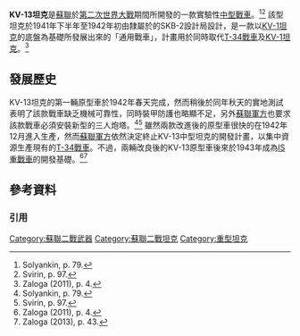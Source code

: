 {{Infobox Weapon|is_vehicle=yes
| name=KV-13
| image=
| image_size=
| caption=
| type=[[中型戰車|中型戰車]]
| origin={{flagcountry|Soviet Union}}
<!-- Service history -->
|service= 
|wars=[[第二次世界大戰|第二次世界大戰]]
|designer=SKB-2設計局
|design_date=1941-1942年
|manufacturer={{link-en|車里雅賓斯克製造廠|Chelyabinsk Tractor Plant|車里雅賓斯克製造廠}}
|unit_cost=
|production_date=1942年－1943年
|number=3輛
|variants=
| crew=3人
| length=包含炮管：{{convert|6.65|m|in|abbr=on}}
| width={{convert|2.8|m|in|abbr=on}}
| height={{convert|2.5|m|in|abbr=on}}
| weight=32[[公噸|公噸]]
| armour=最厚處120毫米
| primary_armament=1×76毫米ZIS-5[[戰車炮|戰車炮]]
| secondary_armament=1×[[7.62×54mmR|7.62毫米]][[DP輕機槍|DT-29機槍]]
| engine=[[V12引擎|V12]]水冷式[[柴油引擎|柴油引擎]]
| engine_power=600匹[[馬力|馬力]]
| suspension=扭力棒式
| speed=65公里/小時（40英里/小時）
| pw_ratio=
| vehicle_range=320[[公里|公里]]（200[[英里|英里]]）
}}
'''KV-13坦克'''是[[蘇聯|蘇聯]]於[[第二次世界大戰|第二次世界大戰]]期間所開發的一款實驗性[[中型戰車|中型戰車]]。<ref name="SO79">Solyankin, p. 79.</ref><ref name="S97">Svirin, p. 97.</ref> 該型坦克於1941年下半年至1942年初由隸屬於{{link-en|車里雅賓斯克製造廠|Chelyabinsk Tractor Plant|車里雅賓斯克製造廠}}的SKB-2設計局設計，是一款以[[KV-1坦克|KV-1坦克]]的底盤為基礎所發展出來的「通用戰車」，計畫用於同時取代[[T-34戰車|T-34戰車]]及[[KV-1坦克|KV-1坦克]]。<ref name="Z4">Zaloga (2011), p. 4.</ref>

== 發展歷史 ==
KV-13坦克的第一輛原型車於1942年春天完成，然而稍後於同年秋天的實地測試表明了該款戰車缺乏機械可靠性，同時裝甲防護也略顯不足，另外[[苏联红军|蘇聯軍方]]也要求該款戰車必須安裝新型的三人炮塔。<ref name="SO79">Solyankin, p. 79.</ref><ref name="S97">Svirin, p. 97.</ref> 雖然兩款改進後的原型車很快的在1942年12月進入生產，然而[[苏联红军|蘇聯軍方]]依然決定終止KV-13中型坦克的開發計畫，以集中資源生產現有的[[T-34戰車|T-34戰車]]。不過，兩輛改良後的KV-13原型車後來於1943年成為[[IS系列坦克|IS重戰車]]的開發基礎。<ref name="Z4">Zaloga (2011), p. 4.</ref><ref>Zaloga (2013), p. 43.</ref>

== 參考資料 ==

=== 引用 ===
{{Reflist}}
{{WWIISovAFVs}}

[[Category:蘇聯二戰武器|Category:蘇聯二戰武器]]
[[Category:蘇聯二戰坦克|Category:蘇聯二戰坦克]]
[[Category:重型坦克|Category:重型坦克]]